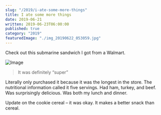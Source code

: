 ```yaml
---
slug: "/2019/i-ate-some-more-things"
title: I ate some more things
date: 2019-06-21
written: 2019-06-23T06:00:00
published: true
category: "2019"
featuredImage: "./img_20190622_053059.jpg"
---
```


Check out this submarine sandwich I got from a Walmart.

![Image](./img_20190622_053059.jpg)

> It was definitely “super”

Literally only purchased it because it was the longest in the store. The nutritional information called it five servings. Had ham, turkey, and beef. Was surprisingly delicious. Was both my lunch and dinner.

Update on the cookie cereal – it was okay. It makes a better snack than cereal.
